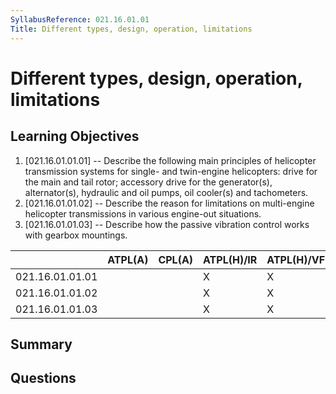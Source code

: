 ```yaml
---
SyllabusReference: 021.16.01.01
Title: Different types, design, operation, limitations
---
```


# Different types, design, operation, limitations

## Learning Objectives

1. [021.16.01.01.01] -- Describe the following main principles of helicopter
   transmission systems for single- and twin-engine helicopters: drive for the
   main and tail rotor; accessory drive for the generator(s), alternator(s),
   hydraulic and oil pumps, oil cooler(s) and tachometers.
2. [021.16.01.01.02] -- Describe the reason for limitations on multi-engine
   helicopter transmissions in various engine-out situations.
3. [021.16.01.01.03] -- Describe how the passive vibration control works with
   gearbox mountings.

|                 | ATPL(A) | CPL(A) | ATPL(H)/IR | ATPL(H)/VFR | CPL(H) | IR  | CBIR(A) |
| --------------- | ------- | ------ | ---------- | ----------- | ------ | --- | ------- |
| 021.16.01.01.01 |         |        | X          | X           | X      |     |         |
| 021.16.01.01.02 |         |        | X          | X           | X      |     |         |
| 021.16.01.01.03 |         |        | X          | X           | X      |     |         |

## Summary

## Questions
